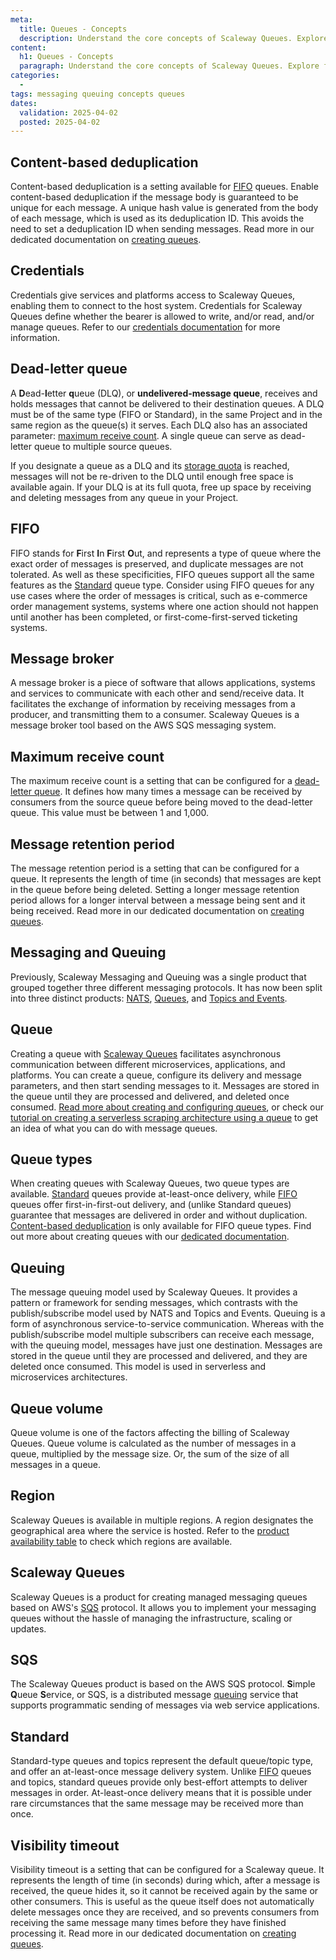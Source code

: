 ```yaml
---
meta:
  title: Queues - Concepts
  description: Understand the core concepts of Scaleway Queues. Explore fundamental principles for efficient message handling and service optimization.
content:
  h1: Queues - Concepts
  paragraph: Understand the core concepts of Scaleway Queues. Explore fundamental principles for efficient message handling and service optimization.
categories:
  -
tags: messaging queuing concepts queues 
dates:
  validation: 2025-04-02
  posted: 2025-04-02
---
```


## Content-based deduplication

Content-based deduplication is a setting available for [FIFO](#fifo) queues. Enable content-based deduplication if the message body is guaranteed to be unique for each message. A unique hash value is generated from the body of each message, which is used as its deduplication ID. This avoids the need to set a deduplication ID when sending messages. Read more in our dedicated documentation on [creating queues](/queues/how-to/create-manage-queues/).

## Credentials

Credentials give services and platforms access to Scaleway Queues, enabling them to connect to the host system. Credentials for Scaleway Queues define whether the bearer is allowed to write, and/or read, and/or manage queues. Refer to our [credentials documentation](/queues/how-to/create-credentials/) for more information.

## Dead-letter queue

A **D**ead-**l**etter **q**ueue (DLQ), or **undelivered-message queue**, receives and holds messages that cannot be delivered to their destination queues. A DLQ must be of the same type (FIFO or Standard), in the same Project and in the same region as the queue(s) it serves. Each DLQ also has an associated parameter: [maximum receive count](#maximum-receive-count). A single queue can serve as dead-letter queue to multiple source queues.

If you designate a queue as a DLQ and its [storage quota](/organizations-and-projects/additional-content/organization-quotas/#queues) is reached, messages will not be re-driven to the DLQ until enough free space is available again. If your DLQ is at its full quota, free up space by receiving and deleting messages from any queue in your Project.

## FIFO

FIFO stands for **F**irst **I**n **F**irst **O**ut, and represents a type of queue where the exact order of messages is preserved, and duplicate messages are not tolerated. As well as these specificities, FIFO queues support all the same features as the [Standard](#standard) queue type. Consider using FIFO queues for any use cases where the order of messages is critical, such as e-commerce order management systems, systems where one action should not happen until another has been completed, or first-come-first-served ticketing systems.

## Message broker

A message broker is a piece of software that allows applications, systems and services to communicate with each other and send/receive data. It facilitates the exchange of information by receiving messages from a producer, and transmitting them to a consumer. Scaleway Queues is a message broker tool based on the AWS SQS messaging system.

## Maximum receive count

The maximum receive count is a setting that can be configured for a [dead-letter queue](#dead-letter-queue). It defines how many times a message can be received by consumers from the source queue before being moved to the dead-letter queue. This value must be between 1 and 1,000.

## Message retention period

The message retention period is a setting that can be configured for a queue. It represents the length of time (in seconds) that messages are kept in the queue before being deleted. Setting a longer message retention period allows for a longer interval between a message being sent and it being received. Read more in our dedicated documentation on [creating queues](/queues/how-to/create-manage-queues/).

## Messaging and Queuing

Previously, Scaleway Messaging and Queuing was a single product that grouped together three different messaging protocols. It has now been split into three distinct products: [NATS](/nats/), [Queues](#queues), and [Topics and Events](/topics-and-events/).

## Queue

Creating a queue with [Scaleway Queues](#scaleway-queues) facilitates asynchronous communication between different microservices, applications, and platforms. You can create a queue, configure its delivery and message parameters, and then start sending messages to it. Messages are stored in the queue until they are processed and delivered, and deleted once consumed. [Read more about creating and configuring queues](/queues/how-to/create-manage-queues/), or check our [tutorial on creating a serverless scraping architecture using a queue](/tutorials/create-serverless-scraping/) to get an idea of what you can do with message queues.

## Queue types

When creating queues with Scaleway Queues, two queue types are available. [Standard](#standard) queues provide at-least-once delivery, while [FIFO](#fifo) queues offer first-in-first-out delivery, and (unlike Standard queues) guarantee that messages are delivered in order and without duplication. [Content-based deduplication](#content-based-deduplication) is only available for FIFO queue types. Find out more about creating queues with our [dedicated documentation](/queues/how-to/create-manage-queues/).

## Queuing

The message queuing model used by Scaleway Queues. It provides a pattern or framework for sending messages, which contrasts with the publish/subscribe model used by NATS and Topics and Events. Queuing is a form of asynchronous service-to-service communication. Whereas with the publish/subscribe model multiple subscribers can receive each message, with the queuing model, messages have just one destination. Messages are stored in the queue until they are processed and delivered, and they are deleted once consumed. This model is used in serverless and microservices architectures.

## Queue volume

Queue volume is one of the factors affecting the billing of Scaleway Queues. Queue volume is calculated as the number of messages in a queue, multiplied by the message size. Or, the sum of the size of all messages in a queue.

## Region

Scaleway Queues is available in multiple regions. A region designates the geographical area where the service is hosted. Refer to the [product availability table](/account/reference-content/products-availability/) to check which regions are available.

## Scaleway Queues

Scaleway Queues is a product for creating managed messaging queues based on AWS's [SQS](#sqs) protocol. It allows you to implement your messaging queues without the hassle of managing the infrastructure, scaling or updates.

## SQS

The Scaleway Queues product is based on the AWS SQS protocol. **S**imple **Q**ueue **S**ervice, or SQS, is a distributed message [queuing](#queuing) service that supports programmatic sending of messages via web service applications. 

## Standard

Standard-type queues and topics represent the default queue/topic type, and offer an at-least-once message delivery system. Unlike [FIFO](#fifo) queues and topics, standard queues provide only best-effort attempts to deliver messages in order. At-least-once delivery means that it is possible under rare circumstances that the same message may be received more than once.

## Visibility timeout

Visibility timeout is a setting that can be configured for a Scaleway queue. It represents the length of time (in seconds) during which, after a message is received, the queue hides it, so it cannot be received again by the same or other consumers. This is useful as the queue itself does not automatically delete messages once they are received, and so prevents consumers from receiving the same message many times before they have finished processing it. Read more in our dedicated documentation on [creating queues](/queues/how-to/create-manage-queues/).
